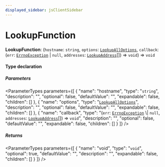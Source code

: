 ```yaml
---
displayed_sidebar: jsClientSidebar
---
```



# LookupFunction

 **LookupFunction**: (`hostname`: `string`, `options`: [`LookupAllOptions`](../interfaces/internal.LookupAllOptions.mdx), `callback`: (`err`: [`ErrnoException`](../interfaces/internal.ErrnoException.mdx) \| ``null``, `addresses`: [`LookupAddress`](../interfaces/internal.LookupAddress.mdx)[]) => `void`) => `void`

#### Type declaration

##### Parameters

<ParameterTypes parameters={[
  {
    "name": "hostname",
    "type": "`string`",
    "description": "",
    "optional": false,
    "defaultValue": "",
    "expandable": false,
    "children": []
  },
  {
    "name": "options",
    "type": "[`LookupAllOptions`](../interfaces/internal.LookupAllOptions.mdx)",
    "description": "",
    "optional": false,
    "defaultValue": "",
    "expandable": false,
    "children": []
  },
  {
    "name": "callback",
    "type": "(`err`: [`ErrnoException`](../interfaces/internal.ErrnoException.mdx) \\| ``null``, `addresses`: [`LookupAddress`](../interfaces/internal.LookupAddress.mdx)[]) => `void`",
    "description": "",
    "optional": false,
    "defaultValue": "",
    "expandable": false,
    "children": []
  }
]} />

##### Returns

<ParameterTypes parameters={[
  {
    "name": "void",
    "type": "`void`",
    "optional": true,
    "defaultValue": "",
    "description": "",
    "expandable": false,
    "children": []
  }
]} />

